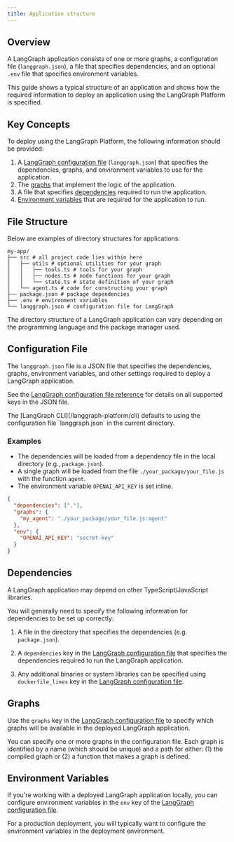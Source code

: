 ```yaml
---
title: Application structure
---
```



<AlphaCallout />

## Overview

A LangGraph application consists of one or more graphs, a configuration file (`langgraph.json`), a file that specifies dependencies, and an optional `.env` file that specifies environment variables.

This guide shows a typical structure of an application and shows how the required information to deploy an application using the LangGraph Platform is specified.

## Key Concepts

To deploy using the LangGraph Platform, the following information should be provided:

1. A [LangGraph configuration file](#configuration-file-concepts) (`langgraph.json`) that specifies the dependencies, graphs, and environment variables to use for the application.
2. The [graphs](#graphs) that implement the logic of the application.
3. A file that specifies [dependencies](#dependencies) required to run the application.
4. [Environment variables](#environment-variables) that are required for the application to run.

## File Structure

Below are examples of directory structures for applications:



```plaintext
my-app/
├── src # all project code lies within here
│   ├── utils # optional utilities for your graph
│   │   ├── tools.ts # tools for your graph
│   │   ├── nodes.ts # node functions for your graph
│   │   └── state.ts # state definition of your graph
│   └── agent.ts # code for constructing your graph
├── package.json # package dependencies
├── .env # environment variables
└── langgraph.json # configuration file for LangGraph
```


<Note>
The directory structure of a LangGraph application can vary depending on the programming language and the package manager used.
</Note>

<a id="configuration-file-concepts"></a>
## Configuration File

The `langgraph.json` file is a JSON file that specifies the dependencies, graphs, environment variables, and other settings required to deploy a LangGraph application.

See the [LangGraph configuration file reference](/langgraph-platform/cli#configuration-file) for details on all supported keys in the JSON file.

<Tip>
The [LangGraph CLI](/langgraph-platform/cli) defaults to using the configuration file `langgraph.json` in the current directory.
</Tip>

### Examples



* The dependencies will be loaded from a dependency file in the local directory (e.g., `package.json`).
* A single graph will be loaded from the file `./your_package/your_file.js` with the function `agent`.
* The environment variable `OPENAI_API_KEY` is set inline.

```json
{
  "dependencies": ["."],
  "graphs": {
    "my_agent": "./your_package/your_file.js:agent"
  },
  "env": {
    "OPENAI_API_KEY": "secret-key"
  }
}
```


## Dependencies



A LangGraph application may depend on other TypeScript/JavaScript libraries.


You will generally need to specify the following information for dependencies to be set up correctly:



1. A file in the directory that specifies the dependencies (e.g. `package.json`).


1. A `dependencies` key in the [LangGraph configuration file](#configuration-file-concepts) that specifies the dependencies required to run the LangGraph application.
2. Any additional binaries or system libraries can be specified using `dockerfile_lines` key in the [LangGraph configuration file](#configuration-file-concepts).

## Graphs

Use the `graphs` key in the [LangGraph configuration file](#configuration-file-concepts) to specify which graphs will be available in the deployed LangGraph application.

You can specify one or more graphs in the configuration file. Each graph is identified by a name (which should be unique) and a path for either: (1) the compiled graph or (2) a function that makes a graph is defined.

## Environment Variables

If you're working with a deployed LangGraph application locally, you can configure environment variables in the `env` key of the [LangGraph configuration file](#configuration-file-concepts).

For a production deployment, you will typically want to configure the environment variables in the deployment environment.
